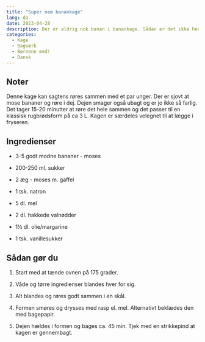 ```yaml
---
title: "Super nem banankage"
lang: da
date: 2023-04-28
description: Der er aldrig nok banan i banankage. Sådan er det ikke her!
categories:
  - Kage
  - Bagværk
  - Børnene med!
  - Dansk
---
```


## Noter

Denne kage kan sagtens røres sammen med et par unger. Der er sjovt at mose bananer og røre i dej. Dejen smager også ubagt og er jo ikke så farlig. Det tager 15-20 minutter at røre det hele sammen og det passer til en klassisk rugbrødsform på ca 3 L. Kagen er særdeles velegnet til at lægge i fryseren.

## Ingredienser

-   3-5 godt modne bananer - moses

-   200-250 ml. sukker

-   2 æg - moses m. gaffel

-   1 tsk. natron

-   5 dl. mel

-   2 dI. hakkede valnødder

-   1½ dl. olie/margarine

-   1 tsk. vanillesukker

## Sådan gør du

1.  Start med at tænde ovnen på 175 grader.

2.  Våde og tørre ingredienser blandes hver for sig.

3.  Alt blandes og røres godt sammen i en skål.

4.  Formen smøres og drysses med rasp el. mel. Alternativt beklædes den med bagepapir.

5.  Dejen hældes i formen og bages ca. 45 min. Tjek med en strikkepind at kagen er gennembagt.
